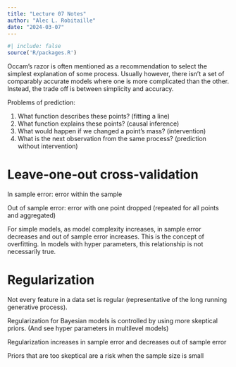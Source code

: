 ```yaml
---
title: "Lecture 07 Notes"
author: "Alec L. Robitaille"
date: "2024-03-07"
---
```



```r
#| include: false
source('R/packages.R')
```


Occam's razor is often mentioned as a recommendation to select the simplest
explanation of some process. Usually however, there isn't a set of comparably
accurate models where one is more complicated than the other. Instead, 
the trade off is between simplicity and accuracy. 

Problems of prediction:

1. What function describes these points? (fitting a line)
1. What function explains these points? (causal inference)
1. What would happen if we changed a point's mass? (intervention)
1. What is the next observation from the same process? (prediction without intervention)


# Leave-one-out cross-validation

In sample error: error within the sample

Out of sample error: error with one point dropped (repeated for all points and aggregated)

For simple models, as model complexity increases, in sample error decreases and
out of sample error increases. This is the concept of overfitting. In models
with hyper parameters, this relationship is not necessarily true. 

# Regularization

Not every feature in a data set is regular (representative of the long running
generative process). 

Regularization for Bayesian models is controlled by using more skeptical 
priors. (And see hyper parameters in multilevel models)

Regularization increases in sample error and decreases out of sample error

Priors that are too skeptical are a risk when the sample size is small
